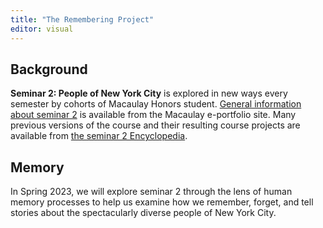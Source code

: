 ```yaml
---
title: "The Remembering Project"
editor: visual
---
```


## Background

**Seminar 2: People of New York City** is explored in new ways every semester by cohorts of Macaulay Honors student. [General information about seminar 2](https://eportfolios.macaulay.cuny.edu/faculty/2021/06/03/seminar-2-description-and-objectives/) is available from the Macaulay e-portfolio site. Many previous versions of the course and their resulting course projects are available from [the seminar 2 Encyclopedia](https://eportfolios.macaulay.cuny.edu/encyclopedia/category/all-the-sites/).

## Memory

In Spring 2023, we will explore seminar 2 through the lens of human memory processes to help us examine how we remember, forget, and tell stories about the spectacularly diverse people of New York City.
